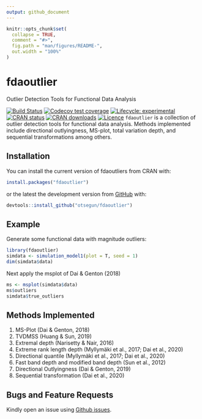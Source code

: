 ```yaml
---
output: github_document
---
```


<!-- README.md is generated from README.Rmd. Please edit that file -->

```r
knitr::opts_chunk$set(
  collapse = TRUE,
  comment = "#>",
  fig.path = "man/figures/README-",
  out.width = "100%"
)
```
# fdaoutlier
Outlier Detection Tools for Functional Data Analysis

<!-- badges: start -->

[![Build Status](https://travis-ci.com/otsegun/fdaoutlier.svg?token=is9BrWwNvqBGoneFkbEL&branch=master)](https://travis-ci.com/otsegun/fdaoutlier)
[![Codecov test coverage](https://codecov.io/gh/otsegun/fdaoutlier/branch/master/graph/badge.svg)](https://codecov.io/gh/otsegun/fdaoutlier?branch=master&token=0c40801f-206f-4bb4-9b3b-5f493a3130c9)
[![Lifecycle: experimental](https://lifecycle.r-lib.org/articles/figures/lifecycle-experimental.svg)](https://lifecycle.r-lib.org/articles/stages.html)
[![CRAN status](https://www.r-pkg.org/badges/version/fdaoutlier)](https://CRAN.R-project.org/package=fdaoutlier)
[![CRAN downloads](https://cranlogs.r-pkg.org/badges/grand-total/fdaoutlier)](https://cran.r-project.org/package=fdaoutlier)
[![Licence](https://img.shields.io/badge/licence-GPL--3-blue.svg)](https://www.gnu.org/licenses/gpl-3.0.en.html)
<!-- badges: end -->
`fdaoutlier` is a collection of outlier detection tools for functional data analysis. Methods implemented include directional outlyingness, MS-plot, total variation depth, and sequential transformations among others. 

## Installation
You can install the current version of fdaoutliers from CRAN with:

```r
install.packages("fdaoutlier")
```

or the latest the development version from [GitHub](https://github.com/) with:

```r
devtools::install_github("otsegun/fdaoutlier")
```

## Example
Generate some functional data with magnitude outliers:

```r
library(fdaoutlier)
simdata <- simulation_model1(plot = T, seed = 1)
dim(simdata$data)
```

Next apply the msplot of Dai & Genton (2018)

```r
ms <- msplot(simdata$data)
ms$outliers
simdata$true_outliers
```



## Methods Implemented
1. MS-Plot (Dai & Genton, 2018)
2. TVDMSS (Huang & Sun, 2019)
3. Extremal depth (Narisetty & Nair, 2016)
4. Extreme rank length depth (Myllymäki et al., 2017; Dai et al., 2020)
5. Directional quantile (Myllymäki et al., 2017; Dai et al., 2020)
6. Fast band depth and modified band depth (Sun et al., 2012)
7. Directional Outlyingness (Dai & Genton, 2019)
8. Sequential transformation (Dai et al., 2020)

## Bugs and Feature Requests
Kindly open an issue using [Github issues](https://github.com/otsegun/fdaoutlier/issues).

